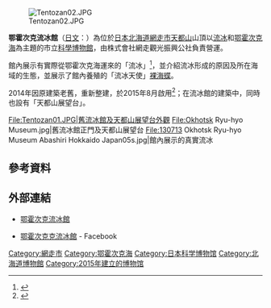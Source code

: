 {{Coord|44|0|04.0|N|144|14|23.4|E|region:JP-44_type:landmark|display=title}}
[[File:Tentozan02.JPG|thumb]]

''' 鄂霍次克流冰館'''（[[日文|日文]]：'''{{lang|ja|オホーツク流氷館}}'''）為位於[[日本|日本]][[北海道|北海道]][[網走市|網走市]][[天都山|天都山]]山頂以[[流冰|流冰]]和[[鄂霍次克海|鄂霍次克海]]為主題的市立[[科學博物館|科學博物館]]，由株式會社網走觀光振興公社負責營運。

館內展示有實際從鄂霍次克海運來的「流冰」<ref>{{Cite web| url=http://www.ryuhyokan.com/pages/1091| title=利用案內| publisher=鄂霍次克流冰館| accessdate=2016-01-28| language=ja| deadurl=yes| archiveurl=https://web.archive.org/web/20160114223516/http://ryuhyokan.com/pages/1091| archivedate=2016-01-14}}</ref>，並介紹流冰形成的原因及所在海域的生態，並展示了館內養殖的「流冰天使」[[裸海蝶|裸海蝶]]。

2014年因原建築老舊，重新整建，於2015年8月啟用<ref>{{Cite news| title=冬の世界、新施設で体感　網走・オホーツク流氷館開業| date=2015-08-02| work=北海道新聞| accessdate=2016-12-28|language=ja}}</ref>；在流冰館的建築中，同時也設有「天都山展望台」。

<gallery widths=200px heights=200px>
File:Tentozan01.JPG|舊流冰館及天都山展望台外觀
File:Okhotsk Ryu-hyo Museum.jpg|舊流冰館正門及天都山展望台
File:130713 Okhotsk Ryu-hyo Museum Abashiri Hokkaido Japan05s.jpg|館內展示的真實流冰
</gallery>

==參考資料==
{{Reflist}}

==外部連結==
{{Commonscat|Okhotsk Ryu-hyo Museum}}
*  {{Ja}} [http://www.ryuhyokan.com/ 鄂霍次克流冰館] {{Wayback|url=http://www.ryuhyokan.com/ |date=20160112150318 }}
* [https://www.facebook.com/%E3%82%AA%E3%83%9B%E3%83%BC%E3%83%84%E3%82%AF%E6%B5%81%E6%B0%B7%E9%A4%A8-%E5%A4%A9%E9%83%BD%E5%B1%B1%E5%B1%95%E6%9C%9B%E5%8F%B0-152156794808865/ 鄂霍次克克流冰館] {{Wayback|url=https://www.facebook.com/%E3%82%AA%E3%83%9B%E3%83%BC%E3%83%84%E3%82%AF%E6%B5%81%E6%B0%B7%E9%A4%A8-%E5%A4%A9%E9%83%BD%E5%B1%B1%E5%B1%95%E6%9C%9B%E5%8F%B0-152156794808865/ |date=20190613222408 }} - Facebook

{{DEFAULTSORT:Okhotsk Ryu-hyo}}
[[Category:網走市|Category:網走市]]
[[Category:鄂霍次克海|Category:鄂霍次克海]]
[[Category:日本科学博物馆|Category:日本科学博物馆]]
[[Category:北海道博物館|Category:北海道博物館]]
[[Category:2015年建立的博物馆|Category:2015年建立的博物馆]]